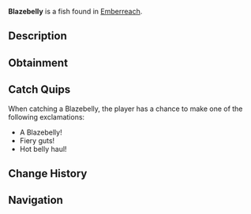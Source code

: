{{FishInfobox
|image          = Blazebelly.png
|rarity         = Rare
|sea            = Second Sea
|location       = [[Emberreach]]
|sublocation    = 
|sources        = Fishing Rod
|radar_location = 
|prog_speed     = -3
|xp             = 210
|weather        = Clear
|time           = Day
|season         = Spring
|bait           = Coal
|base_weight    = 1260
|base_value     = 441
|weight_range   = 780
|base_chance    = 41
|base_resil     = 37
}}
'''Blazebelly''' is a {{Rarity|Rare}} fish found in [[Emberreach]].

== Description ==
{{Description|A dark fish, its underbelly and fins pulsing with inner warmth.|Bestiary Entry}}

== Obtainment ==
{{Description|Its fire pulses through the bright renewal.|Bestiary Hint}}
{{Fish Availability|
Emberreach/Freshwater Pond
|top_rods      = 
Trident Rod\180372.7\7384.66;
Leviathan's Fang Rod\148936.85\7379.8;
No-Life Rod\147408.31\11040.66;
Brother's Rod\140431.44\10418.17;
Wildflower Rod\140013.36\11236.63;
Resourceful Rod\112516.5\9199.21;
Phoenix Rod\115569.48\9388.89;
Wisdom Rod\120372.37\9779.07;
Nocturnal Rod\61031.91\61031.91;
Egg Rod\134055\10968.14;
Verdant Shear Rod\129855.61\10616.83;
Challenger's Rod\123582.68\9229.51;
Blazebringer Rod\122226.62\10000.36;
Depthseeker Rod\121113.26\9355.18;
Avalanche Rod\116617.36\9020.6;
Volcanic Rod\116031.69\8780.62;
Zeus Rod\115495.3\8740.02;
Free Spirit Rod\113096.36\9609.74;
Rod Of The Depths\110081.5\6170;
Seraphic Rod\109624.76\6567.89;
Rod Of The Forgotten Fang\106223.95\6224.1;
Steady Rod\96900.67\7550.43;
Rod Of The Exalted One\90116.7\6182.5;
Ethereal Prism Rod\86875.23\6510.76
|recommended   = Verdant Shear Rod
}}

== Catch Quips ==
When catching a Blazebelly, the player has a chance to make one of the following exclamations:
* A Blazebelly!
* Fiery guts!
* Hot belly haul!

== Change History ==
{{Change History|{{subst:Current Version}}}}

== Navigation ==
{{Fish Navbox|Emberreach}}